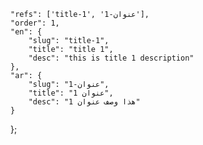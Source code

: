 ---
---
    "refs": ['title-1', 'عنوان-1'],
	"order": 1,
	"en": {
		"slug": "title-1",
        "title": "title 1",
		"desc": "this is title 1 description"
	},
	"ar": {
		"slug": "عنوان-1",
        "title": "عنوان 1",
		"desc": "هذا وصف عنوان 1"
	}
};